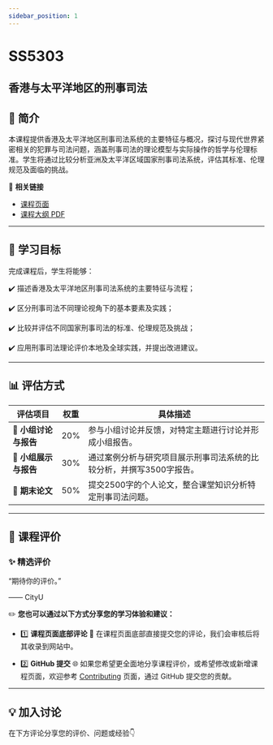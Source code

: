 ```yaml
---
sidebar_position: 1
---
```


# SS5303
## 香港与太平洋地区的刑事司法

## **📘 简介**
本课程提供香港及太平洋地区刑事司法系统的主要特征与概况，探讨与现代世界紧密相关的犯罪与司法问题，涵盖刑事司法的理论模型与实际操作的哲学与伦理标准。学生将通过比较分析亚洲及太平洋区域国家刑事司法系统，评估其标准、伦理规范及面临的挑战。

🔗 **相关链接**
- [课程页面](https://www.cityu.edu.hk/catalogue/pg/202425/course/SS5303.htm)
- [课程大纲 PDF](https://www.cityu.edu.hk/catalogue/pg/202425/course/SS5303.pdf)

---

## **🎯 学习目标**

完成课程后，学生将能够：

✔️ 描述香港及太平洋地区刑事司法系统的主要特征与流程；

✔️ 区分刑事司法不同理论视角下的基本要素及实践；

✔️ 比较并评估不同国家刑事司法的标准、伦理规范及挑战；

✔️ 应用刑事司法理论评价本地及全球实践，并提出改进建议。

---

## **📊 评估方式**

| **评估项目**             | **权重** | **具体描述**                                                                                       |
|------------------------|---------|---------------------------------------------------------------------------------------------------|
| **💬 小组讨论与报告**      | 20%     | 参与小组讨论并反馈，对特定主题进行讨论并形成小组报告。                                                     |
| **📄 小组展示与报告**      | 30%     | 通过案例分析与研究项目展示刑事司法系统的比较分析，并撰写3500字报告。                                         |
| **📄 期末论文**          | 50%     | 提交2500字的个人论文，整合课堂知识分析特定刑事司法问题。                                                   |

---

## **💬 课程评价**

### ✨ **精选评价**
<div className={commentStyles.commentBox}>
    <p className={commentStyles.commentText}>
        “期待你的评价。”
    </p>
    <p className={commentStyles.commentAuthor}>—— CityU</p>
</div>

✏️ **您也可以通过以下方式分享您的学习体验和建议：**

- 1️⃣ **课程页面底部评论**
💬 在课程页面底部直接提交您的评论，我们会审核后将其收录到网站中。

- 2️⃣ **GitHub 提交**
🌐 如果您希望更全面地分享课程评价，或希望修改或新增课程页面，欢迎参考 [Contributing](https://penjc.github.io/CityU/contributing) 页面，通过 GitHub 提交您的贡献。

---

## **💡 加入讨论**

在下方评论分享您的评价、问题或经验👇
<Utterances />

